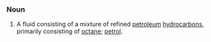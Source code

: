 ===Noun===
# A fluid consisting of a mixture of refined [[petroleum]] [[hydrocarbon]]s, primarily consisting of [[octane]]; [[petrol]].